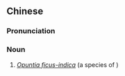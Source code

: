 ==Chinese==
{{zh-forms|type=23}}

===Pronunciation===
{{zh-pron
|m=líguǒ xiānrénzhǎng
|cat=n
}}

===Noun===
{{zh-noun}}

# ''[[Opuntia ficus-indica]]'' (a species of {{w|prickly pear cactus}})